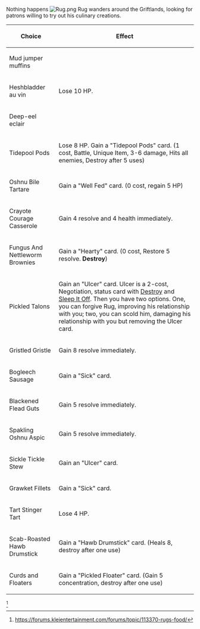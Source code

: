 Nothing happens [[File:Rug.png|thumb]]
Rug wanders around the Griftlands, looking for patrons willing to try out his culinary creations.
{| class="wikitable"
|+
!Choice
!Effect
|-
|Mud jumper muffins
|
|-
|Heshbladder au vin
|Lose 10 HP.
|-
|Deep-eel eclair
|
|-
|Tidepool Pods
|Lose 8 HP. Gain a "Tidepool Pods" card. (1 cost, Battle, Unique Item, 3-6 damage, Hits all enemies, Destroy after 5 uses)
|-
|Oshnu Bile Tartare
|Gain a "Well Fed" card. (0 cost, regain 5 HP)
|-
|Crayote Courage Casserole
|Gain 4 resolve and 4 health immediately.
|-
|Fungus And Nettleworm Brownies
|Gain a "Hearty" card. (0 cost, Restore 5 resolve. '''Destroy''')
|-
|Pickled Talons
|Gain an "Ulcer" card. Ulcer is a 2-cost, Negotiation, status card with [[Destroy]] and [[Sleep It Off]]. Then you have two options. One, you can forgive Rug, improving his relationship with you; two, you can scold him, damaging his relationship with you but removing the Ulcer card. 
|-
|Gristled Gristle
|Gain 8 resolve immediately.
|-
|Bogleech Sausage
|Gain a "Sick" card.
|-
|Blackened Flead Guts
|Gain 5 resolve immediately.
|-
|Spakling Oshnu Aspic
|Gain 5 resolve immediately.
|-
|Sickle Tickle Stew
|Gain an "Ulcer" card.
|-
|Grawket Fillets
|Gain a "Sick" card.
|-
|Tart Stinger Tart
|Lose 4 HP. 
|-
|Scab-Roasted Hawb Drumstick
|Gain a "Hawb Drumstick" card. (Heals 8, destroy after one use)
|-
|Curds and Floaters
|Gain a "Pickled Floater" card. (Gain 5 concentration, destroy after one use)
|}
<ref>https://forums.kleientertainment.com/forums/topic/113370-rugs-food/</ref>